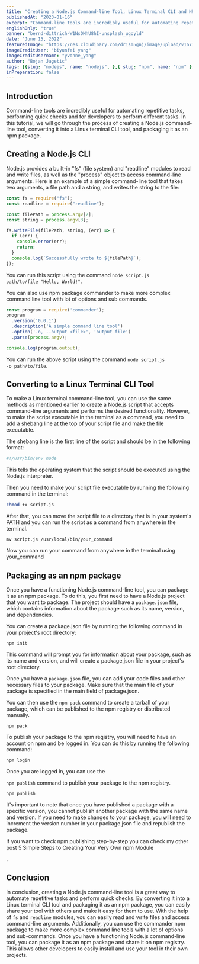 ```yaml
---
title: "Creating a Node.js Command-line Tool, Linux Terminal CLI and NPM Package"
publishedAt: "2023-01-16"
excerpt: "Command-line tools are incredibly useful for automating repetitive tasks, performing quick checks and for developers to perform different tasks.In this tutorial, we will go through the process of creating a Node.js command-line tool."
englishOnly: "true"
banner: "bernd-dittrich-W1NsOMhU8hI-unsplash_ugoyld"
date: "June 15, 2022"
featuredImage: "https://res.cloudinary.com/dr1sm5gnj/image/upload/v1673872691/igutech/blogs/biyunfei-yang--hcq1rI9VM0-unsplash_oxrnen.jpg"
imageCreditUser: "biyunfei yang"
imageCreditUsername: "yvonne_yang"
author: "Bojan Jagetic"
tags: [{slug: "nodejs", name: "nodejs", },{ slug: "npm", name: "npm" }, { slug: "linux", name: "linux" }]
inPreparation: false
---
```


## Introduction
<Adjusted>Command-line</Adjusted> tools  are incredibly useful for automating repetitive tasks, performing quick checks and for developers to perform different tasks. In this tutorial, we will go through the process of creating a Node.js command-line tool, converting it into a Linux terminal CLI tool, and packaging it as an npm package.

## Creating a Node.js CLI

Node.js provides a built-in "fs" (file system) and "readline" modules to read and write files, as well as the "process" object to access command-line arguments. Here is an example of a simple command-line tool that takes two arguments, a file path and a string, and writes the string to the file:

```javascript
const fs = require("fs");
const readline = require("readline");

const filePath = process.argv[2];
const string = process.argv[3];

fs.writeFile(filePath, string, (err) => {
  if (err) {
    console.error(err);
    return;
  }
  console.log(`Successfully wrote to ${filePath}`);
});
```

You can run this script using the command <code>node script.js path/to/file "Hello, World!"</code>.

You can also use npm package <Link href="https://www.npmjs.com/package/commander">commander</Link> to make more complex command line tool with lot of options and sub commands.

```javascript
const program = require('commander');
program
  .version('0.0.1')
  .description('A simple command line tool')
  .option('-o, --output <file>', 'output file')
  .parse(process.argv);

console.log(program.output);
```

You can run the above script using the command <code>node script.js -o path/to/file</code>.


## Converting to a Linux Terminal CLI Tool

To make a Linux terminal command-line tool, you can use the same methods as mentioned earlier to create a Node.js script that accepts command-line arguments and performs the desired functionality. However, to make the script executable in the terminal as a command, you need to add a shebang line at the top of your script file and make the file executable.


The shebang line is the first line of the script and should be in the following format:

```bash
#!/usr/bin/env node
```

This tells the operating system that the script should be executed using the Node.js interpreter.

Then you need to make your script file executable by running the following command in the terminal:

```bash
chmod +x script.js
```

After that, you can move the script file to a directory that is in your system's PATH and you can run the script as a command from anywhere in the terminal.

```shell
mv script.js /usr/local/bin/your_command
```

Now you can run your command from anywhere in the terminal using your_command


## Packaging as an npm package

Once you have a functioning Node.js command-line tool, you can package it as an npm package. To do this, you first need to have a Node.js project that you want to package. The project should have a <code>package.json</code> file, which contains information about the package such as its name, version, and dependencies.

You can create a package.json file by running the following command in your project's root directory:


```shell
npm init
```

This command will prompt you for information about your package, such as its name and version, and will create a package.json file in your project's root directory.

Once you have a <code>package.json</code> file, you can add your code files and other necessary files to your package. Make sure that the main file of your package is specified in the main field of package.json.

You can then use the <code>npm pack</code> command to create a tarball of your package, which can be published to the npm registry or distributed manually.

```shell
npm pack
```

To publish your package to the npm registry, you will need to have an account on npm and be logged in. You can do this by running the following command:

```shell
npm login
```

Once you are logged in, you can use the

<code>npm publish</code> command to publish your package to the npm registry.

```shell
npm publish
```

It's important to note that once you have published a package with a specific version, you cannot publish another package with the same name and version. If you need to make changes to your package, you will need to increment the version number in your package.json file and republish the package.

If you want to check npm publishing step-by-step you can check my other post <Link href="https://www.bojanjagetic.com/post/create-npm-module">5 Simple Steps to Creating Your Very Own npm Module
</Link>.

## Conclusion

In conclusion, creating a Node.js command-line tool is a great way to automate repetitive tasks and perform quick checks. By converting it into a Linux terminal CLI tool and packaging it as an npm package, you can easily share your tool with others and make it easy for them to use. With the help of <code>fs</code> and <code>readline</code> modules, you can easily read and write files and access command-line arguments. Additionally, you can use the commander npm package to make more complex command line tools with a lot of options and sub-commands. Once you have a functioning Node.js command-line tool, you can package it as an npm package and share it on npm registry. This allows other developers to easily install and use your tool in their own projects.







